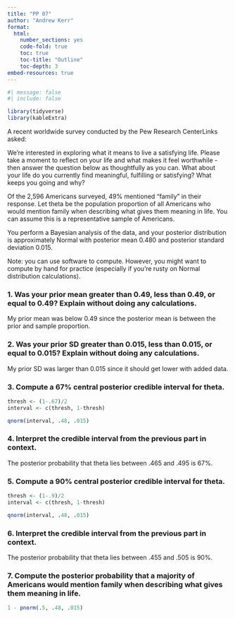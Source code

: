 ```yaml
---
title: "PP 07"
author: "Andrew Kerr"
format:
  html:
    number_sections: yes
    code-fold: true
    toc: true
    toc-title: "Outline"
    toc-depth: 3
embed-resources: true
---
```


```r
#| message: false
#| include: false 

library(tidyverse)
library(kableExtra)
```

A recent worldwide survey conducted by the Pew Research CenterLinks asked:

We’re interested in exploring what it means to live a satisfying life. Please take a moment to reflect on your life and what makes it feel worthwhile - then answer the question below as thoughtfully as you can. What about your life do you currently find meaningful, fulfilling or satisfying? What keeps you going and why?

Of the 2,596 Americans surveyed, 49% mentioned “family” in their response. Let theta be the population proportion of all Americans who would mention family when describing what gives them meaning in life. You can assume this is a representative sample of Americans.

You perform a Bayesian analysis of the data, and your posterior distribution is approximately Normal with posterior mean 0.480 and posterior standard deviation 0.015.

Note: you can use software to compute. However, you might want to compute by hand for practice (especially if you’re rusty on Normal distribution calculations).

### 1. Was your prior mean greater than 0.49, less than 0.49, or equal to 0.49? Explain without doing any calculations.

My prior mean was below 0.49 since the posterior mean is between the prior and sample proportion. 

### 2. Was your prior SD greater than 0.015, less than 0.015, or equal to 0.015? Explain without doing any calculations.

My prior SD was larger than 0.015 since it should get lower with added data.

### 3. Compute a 67% central posterior credible interval for theta.

```r
thresh <- (1-.67)/2
interval <- c(thresh, 1-thresh)

qnorm(interval, .48, .015)
```

### 4. Interpret the credible interval from the previous part in context.

The posterior probability that theta lies between .465 and .495 is 67%.

### 5. Compute a 90% central posterior credible interval for theta.

```r
thresh <- (1-.9)/2
interval <- c(thresh, 1-thresh)

qnorm(interval, .48, .015)
```

### 6. Interpret the credible interval from the previous part in context.

The posterior probability that theta lies between .455 and .505 is 90%.

### 7. Compute the posterior probability that a majority of Americans would mention family when describing what gives them meaning in life.

```r
1 - pnorm(.5, .48, .015)
```
